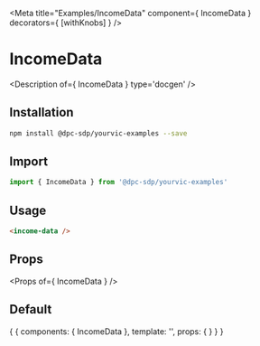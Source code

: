 
<Meta title="Examples/IncomeData" component={ IncomeData } decorators={ [withKnobs] } />

# IncomeData

<Description of={ IncomeData } type='docgen' />

## Installation

```bash
npm install @dpc-sdp/yourvic-examples --save
```

## Import

```javascript
import { IncomeData } from '@dpc-sdp/yourvic-examples'
```

## Usage

```html
<income-data />
```

## Props

<Props of={ IncomeData } />

## Default

<Preview>
  <Story name="Default">
    {
      {
        components: { IncomeData },
        template: '<income-data />',
        props: {
        }
      }
    }
  </Story>
</Preview>
